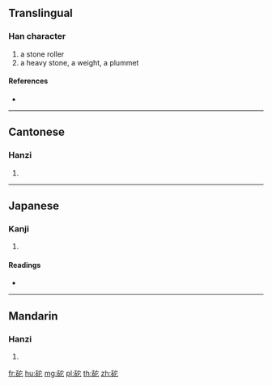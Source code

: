 {{character info/new}}
==Translingual==

===Han character===
{{Han char|rn=112|rad=石|as=05|sn=10|four=13611|canj=MRJP}}

# a stone roller
# a heavy stone, a weight, a plummet

====References====
* {{Han ref|kx=0828.350|dkj=24091|dj=1243.140|hdz=42425.080|uh=7823|ud=30755|bh=D2D9|bd=53977}}

----

==Cantonese==

===Hanzi===
{{yue-hanzi|jyut=|y=to4}}

# {{defn|lang=yue|sort=石05}}

----

==Japanese==

===Kanji===
{{ja-kanji|grade=|rs=石05}}

# {{defn|lang=ja|sort=石05}}

====Readings====
* {{ja-readings|on=[[た]] (ta), [[だ]] (da)|kun=[[いし]] (ishi)|nanori=}}

----

==Mandarin==

===Hanzi===
{{cmn-hanzi|pin=[[tuó]] ([[tuo2]]), [[zhǐ]] ([[zhi3]])|wg=t'o<sup>2</sup>, chih<sup>3</sup>}}

# {{defn|lang=cmn|sort=石05}}

[[fr:砣]]
[[hu:砣]]
[[mg:砣]]
[[pl:砣]]
[[th:砣]]
[[zh:砣]]